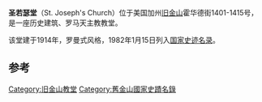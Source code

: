 {{Infobox NRHP
  | name = 圣若瑟堂
  | nrhp_type = 
  | image = St Joseph's Church (San Francisco).JPG
  | caption = 
  | location = 美国加州[[旧金山|旧金山]]霍华德街1401-1415号
  | lat_degrees = 37
  | lat_minutes = 46
  | lat_seconds = 25
  | lat_direction = N
  | long_degrees = 122
  | long_minutes = 24
  | long_seconds = 47
  | long_direction = W
  | coord_display = inline,title
  | locmapin = California
  | built = {{Start date|1914}}
  | architect OR builder = Foley,John J.
  | architecture = 罗曼式
  | added =1982年1月15日
  | area = {{convert|1.4|acre}}
  | refnum = 82002250<ref name="nris">{{NRISref|version=2010a}}</ref>
}}
'''圣若瑟堂'''（St. Joseph's Church）位于美国加州[[旧金山|旧金山]]霍华德街1401-1415号，是一座历史建筑、罗马天主教教堂。

该堂建于1914年，罗曼式风格，1982年1月15日列入[[国家史迹名录|国家史迹名录]]。

==参考==
{{reflist}}

{{旧金山}}

[[Category:旧金山教堂|Category:旧金山教堂]]
[[Category:舊金山國家史蹟名錄|Category:舊金山國家史蹟名錄]]